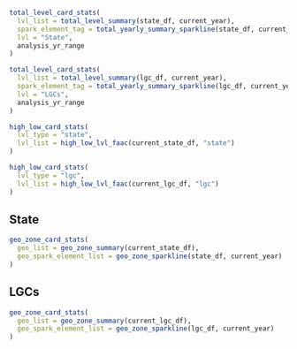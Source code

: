 
<!------- Top Grid ------------------------------------------------------->
::: {.grid}

<!------- grid Column ---------------------------------------------------->
::: {.g-col-12 .g-col-md-12 .g-col-lg-8}

<!------- Inner first row Gird ------------------------------------------->
::: {.grid .mt-4}

::: {.g-col-12 .g-col-md-12 .g-col-lg-6}

```r
total_level_card_stats(
  lvl_list = total_level_summary(state_df, current_year),
  spark_element_tag = total_yearly_summary_sparkline(state_df, current_year),
  lvl = "State",
  analysis_yr_range
)
```

:::

::: {.g-col-12 .g-col-md-12 .g-col-lg-6}

```r
total_level_card_stats(
  lvl_list = total_level_summary(lgc_df, current_year),
  spark_element_tag = total_yearly_summary_sparkline(lgc_df, current_year),
  lvl = "LGCs",
  analysis_yr_range
)
```

:::

:::
<!------- End Inner First row Gird --------------------------------------->

<div class="row-gap"></div>

<!------- Inner Second row Gird ------------------------------------------>
::: {.grid}

::: {.g-col-12 .g-col-md-12 .g-col-lg-6}

```r
high_low_card_stats(
  lvl_type = "state",
  lvl_list = high_low_lvl_faac(current_state_df, "state")
)
```

:::

::: {.g-col-12 .g-col-md-12 .g-col-lg-6}

```r
high_low_card_stats(
  lvl_type = "lgc",
  lvl_list = high_low_lvl_faac(current_lgc_df, "lgc")
)
```

:::

:::
<!------- End Inner Second row Gird -------------------------------------->

:::
<!------ End Grid Column ------------------------------------------------->

::: {.g-col-12 .g-col-md-12 .g-col-lg-4}

::: {.panel-tabset}

## State

```r
geo_zone_card_stats(
  geo_list = geo_zone_summary(current_state_df),
  geo_spark_element_list = geo_zone_sparkline(state_df, current_year)
)
```

## LGCs

```r
geo_zone_card_stats(
  geo_list = geo_zone_summary(current_lgc_df),
  geo_spark_element_list = geo_zone_sparkline(lgc_df, current_year)
)
```

:::



:::

:::
<!------- End Top Grid --------------------------------------------------->
